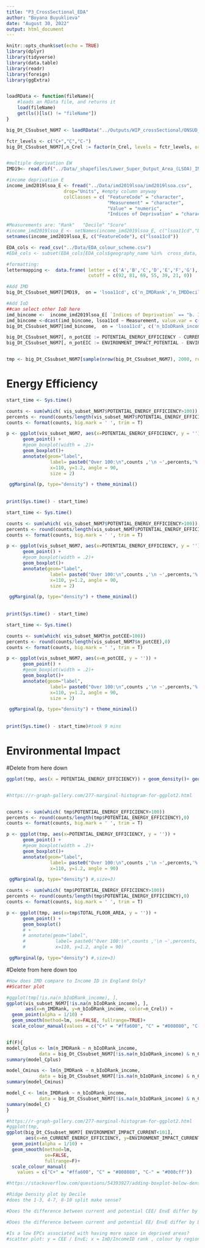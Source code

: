 ```yaml
---
title: "P3_CrossSectional_EDA"
author: "Boyana Buyuklieva"
date: "August 30, 2022"
output: html_document
---
```


```r
knitr::opts_chunk$set(echo = TRUE)
library(dplyr)
library(tidyverse)
library(data.table)
library(readr)
library(foreign)
library(ggExtra)


loadRData <- function(fileName){
    #loads an RData file, and returns it
    load(fileName)
    get(ls()[ls() != "fileName"])
}

big_Dt_CSsubset_N6M7 <- loadRData("../Outputs/WIP_crossSectional/ONSUD_crossSectional_subset_N16744771.RData")

fctr_levels <- c("C+","C","C-")
big_Dt_CSsubset_N6M7[,n_Crel := factor(n_Crel, levels = fctr_levels, ordered = T)]


#multiple deprivation EW
IMD19<- read.dbf("../Data/_shapefiles/Lower_Super_Output_Area_(LSOA)_IMD_2019__(OSGB1936)/Lower_Super_Output_Area_(LSOA)_IMD_2019__(OSGB1936).dbf")

#income deprivation E
income_imd2019lsoa_E <- fread("../Data/imd2019lsoa/imd2019lsoa.csv",
                     drop="Units", #empty column anyway
                     colClasses = c( "FeatureCode" = "character",
                                     "Measurement" = "character",
                                     "Value" = "numeric",
                                     "Indices of Deprivation" = "character"))

#Measurements are: "Rank"   "Decile" "Score"
#income_imd2019lsoa_E <- setNames(income_imd2019lsoa_E, c("lsoa11cd","Date","Measurement","Value","Indices of Deprivation") )
setnames(income_imd2019lsoa_E, c("FeatureCode"), c("lsoa11cd"))

EDA_cols <- read_csv("../Data/EDA_colour_scheme.csv")
#EDA_cols <- subset(EDA_cols[EDA_cols$geography_name %in%  cross_data, ])

#formatting:
lettermapping <-  data.frame( letter = c('A','B','C','D','E','F','G'), 
                              cutoff = c(92, 81, 69, 55, 39, 21, 0))
```


```r
#Add IMD
big_Dt_CSsubset_N6M7[IMD19,  on = 'lsoa11cd', c('n_IMDRank','n_IMDDecil') := .(IMDRank,IMDDecil)]

#Add IoD
##can select other IoD here
imd_bincome <-  income_imd2019lsoa_E[ `Indices of Deprivation` == "b. Income Deprivation Domain",]
imd_bincome <-dcast(imd_bincome, lsoa11cd ~ Measurement, value.var = c("Value"))
big_Dt_CSsubset_N6M7[imd_bincome,  on = 'lsoa11cd', c('n_bIoDRank_income','n_bIoDDecil_income') := .(Rank,Decile)]
```

```r
big_Dt_CSsubset_N6M7[, n_potCEE := POTENTIAL_ENERGY_EFFICIENCY - CURRENT_ENERGY_EFFICIENCY]
big_Dt_CSsubset_N6M7[, n_potEIC := ENVIRONMENT_IMPACT_POTENTIAL - ENVIRONMENT_IMPACT_CURRENT]


tmp <- big_Dt_CSsubset_N6M7[sample(nrow(big_Dt_CSsubset_N6M7), 2000, replace = F ), ]
```

# Energy Efficiency

```r
start_time <- Sys.time()

counts <- sum(which( vis_subset_N6M7$POTENTIAL_ENERGY_EFFICIENCY>100))
percents <- round(counts/length(vis_subset_N6M7$POTENTIAL_ENERGY_EFFICIENCY),0)
counts <- format(counts, big.mark = ' ', trim = T)

p <- ggplot(vis_subset_N6M7, aes(x=POTENTIAL_ENERGY_EFFICIENCY, y = '')) +
      geom_point() +
      #geom_boxplot(width = .2)+
      geom_boxplot()+
      annotate(geom="label", 
                label= paste0("Over 100:\n",counts ,'\n ~',percents,'%'),
                x=110, y=1.2, angle = 90,
                size = 2)

 ggMarginal(p, type="density") + theme_minimal()
 
 
print(Sys.time() - start_time)
```


```r
start_time <- Sys.time()

counts <- sum(which( vis_subset_N6M7$POTENTIAL_ENERGY_EFFICIENCY>100))
percents <- round(counts/length(vis_subset_N6M7$POTENTIAL_ENERGY_EFFICIENCY),0)
counts <- format(counts, big.mark = ' ', trim = T)

p <- ggplot(vis_subset_N6M7, aes(x=POTENTIAL_ENERGY_EFFICIENCY, y = '')) +
      geom_point() +
      #geom_boxplot(width = .2)+
      geom_boxplot()+
      annotate(geom="label", 
                label= paste0("Over 100:\n",counts ,'\n ~',percents,'%'),
                x=110, y=1.2, angle = 90,
                size = 2)

 ggMarginal(p, type="density") + theme_minimal()
 
 
print(Sys.time() - start_time)
```


```r
start_time <- Sys.time()

counts <- sum(which( vis_subset_N6M7$n_potCEE>100))
percents <- round(counts/length(vis_subset_N6M7$n_potCEE),0)
counts <- format(counts, big.mark = ' ', trim = T)

p <- ggplot(vis_subset_N6M7, aes(x=n_potCEE, y = '')) +
      geom_point() +
      #geom_boxplot(width = .2)+
      geom_boxplot()+
      annotate(geom="label", 
                label= paste0("Over 100:\n",counts ,'\n ~',percents,'%'),
                x=110, y=1.2, angle = 90,
                size = 2)

 ggMarginal(p, type="density") + theme_minimal()
 
 
print(Sys.time() - start_time)#took 9 mins
```


# Environmental Impact












#Delete from here down

```r


ggplot(tmp, aes(x = POTENTIAL_ENERGY_EFFICIENCY)) + geom_density()+ geom_boxplot()


#https://r-graph-gallery.com/277-marginal-histogram-for-ggplot2.html


counts <- sum(which( tmp$POTENTIAL_ENERGY_EFFICIENCY>100))
percents <- round(counts/length(tmp$POTENTIAL_ENERGY_EFFICIENCY),0)
counts <- format(counts, big.mark = ' ', trim = T)

p <- ggplot(tmp, aes(x=POTENTIAL_ENERGY_EFFICIENCY, y = '')) +
      geom_point() +
      #geom_boxplot(width = .2)+
      geom_boxplot()+
      annotate(geom="label", 
                label= paste0("Over 100:\n",counts ,'\n ~',percents,'%'),
                x=110, y=1.2, angle = 90)

 ggMarginal(p, type="density") #,size=3)

```


```r
counts <- sum(which( tmp$POTENTIAL_ENERGY_EFFICIENCY>100))
percents <- round(counts/length(tmp$POTENTIAL_ENERGY_EFFICIENCY),0)
counts <- format(counts, big.mark = ' ', trim = T)

p <- ggplot(tmp, aes(x=tmp$TOTAL_FLOOR_AREA, y = '')) +
      geom_point() +
      geom_boxplot()
      # +
      # annotate(geom="label", 
      #           label= paste0("Over 100:\n",counts ,'\n ~',percents,'%'),
      #           x=110, y=1.2, angle = 90)

 ggMarginal(p, type="density") #,size=3)
```














#Delete from here down too 

```r
#How does IMD compare to Income ID in England Only?
##Scatter plot

#ggplot(tmp[!is.na(n_bIoDRank_income), ],
ggplot(vis_subset_N6M7[!is.na(n_bIoDRank_income), ],
       aes(x=n_IMDRank, y=n_bIoDRank_income, color=n_Crel)) +
  geom_point(alpha = 1/10) + 
  geom_smooth(method=lm, se=FALSE, fullrange=TRUE)+
  scale_colour_manual(values = c("C+" = "#ffa600", "C" = "#808080", "C-" = "#008cff"))


if(F){
model_Cplus <- lm(n_IMDRank ~ n_bIoDRank_income, 
            data = big_Dt_CSsubset_N6M7[!is.na(n_bIoDRank_income) & n_Crel=="C+", ])
summary(model_Cplus)

model_Cminus <- lm(n_IMDRank ~ n_bIoDRank_income, 
            data = big_Dt_CSsubset_N6M7[!is.na(n_bIoDRank_income) & n_Crel=="C-", ])
summary(model_Cminus)

model_C <- lm(n_IMDRank ~ n_bIoDRank_income, 
            data = big_Dt_CSsubset_N6M7[!is.na(n_bIoDRank_income) & n_Crel=="C", ])
summary(model_C) 
}
```

```r
#https://r-graph-gallery.com/277-marginal-histogram-for-ggplot2.html
#ggplot(tmp,
ggplot(big_Dt_CSsubset_N6M7[ ENVIRONMENT_IMPACT_CURRENT<101],
       aes(x=nn_CURRENT_ENERGY_EFFICIENCY, y=ENVIRONMENT_IMPACT_CURRENT, color=n_Crel)) +
  geom_point(alpha = 1/10) + 
  geom_smooth(method=lm, 
              se=FALSE, 
              fullrange=F)+
  scale_colour_manual(
    values = c("C+" = "#ffa600", "C" = "#808080", "C-" = "#008cff"))
```


```r
#https://stackoverflow.com/questions/54393927/adding-boxplot-below-density-plot

#Ridge Density plot by Decile 
#does the 1-3, 4-7, 8-10 split make sense? 

```

```r
#Does the difference between current and potential CEE/ EnvE differ by Decile? Ridge density. / Density

#Does the difference between current and potential EE/ EnvE differ by Decile?  Ridge density. / Density
```


```r
#Is a low EPCs associated with having more space in deprived areas?
#scatter plot: y = CEE / EnvE; x = ImD/IncomeID rank , colour by region 
```

